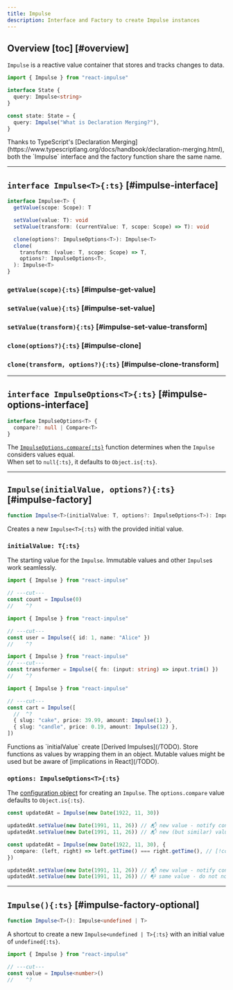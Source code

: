 ```yaml
---
title: Impulse
description: Interface and Factory to create Impulse instances
---
```


## Overview [toc] [#overview]

<p id="overview" className="-mb-5 scroll-mt-100" />

`Impulse` is a reactive value container that stores and tracks changes to data.

```ts
import { Impulse } from "react-impulse"

interface State {
  query: Impulse<string>
}

const state: State = {
  query: Impulse("What is Declaration Merging?"),
}
```

<Callout>
  Thanks to TypeScript's [Declaration
  Merging](https://www.typescriptlang.org/docs/handbook/declaration-merging.html),
  both the `Impulse` interface and the factory function share the same name.
</Callout>

---

## `interface Impulse<T>{:ts}` [#impulse-interface]

```ts
interface Impulse<T> {
  getValue(scope: Scope): T

  setValue(value: T): void
  setValue(transform: (currentValue: T, scope: Scope) => T): void

  clone(options?: ImpulseOptions<T>): Impulse<T>
  clone(
    transform: (value: T, scope: Scope) => T,
    options?: ImpulseOptions<T>,
  ): Impulse<T>
}
```

### `getValue(scope){:ts}` [#impulse-get-value]

### `setValue(value){:ts}` [#impulse-set-value]

### `setValue(transform){:ts}` [#impulse-set-value-transform]

### `clone(options?){:ts}` [#impulse-clone]

### `clone(transform, options?){:ts}` [#impulse-clone-transform]

---

## `interface ImpulseOptions<T>{:ts}` [#impulse-options-interface]

```ts
interface ImpulseOptions<T> {
  compare?: null | Compare<T>
}
```

The [`ImpulseOptions.compare{:ts}`](/docs/reference/compare) function determines when the `Impulse` considers values equal.<br />
When set to `null{:ts}`, it defaults to `Object.is{:ts}`.

---

## `Impulse(initialValue, options?){:ts}` [#impulse-factory]

```ts
function Impulse<T>(initialValue: T, options?: ImpulseOptions<T>): Impulse<T>
```

Creates a new `Impulse<T>{:ts}` with the provided initial value.

### `initialValue: T{:ts}`

The starting value for the `Impulse`. Immutable values and other `Impulse`s work seamlessly.

```ts twoslash tab="Primitive"
import { Impulse } from "react-impulse"

// ---cut---
const count = Impulse(0)
//    ^?
```

```ts twoslash tab="Object"
import { Impulse } from "react-impulse"

// ---cut---
const user = Impulse({ id: 1, name: "Alice" })
//    ^?
```

```ts twoslash tab="Function"
import { Impulse } from "react-impulse"
// ---cut---
const transformer = Impulse({ fn: (input: string) => input.trim() })
//    ^?
```

```ts twoslash tab="Nested Impulses"
import { Impulse } from "react-impulse"

// ---cut---
const cart = Impulse([
  //  ^?
  { slug: "cake", price: 39.99, amount: Impulse(1) },
  { slug: "candle", price: 0.19, amount: Impulse(12) },
])
```

<Callout>
  Functions as `initialValue` create [Derived Impulses](/TODO). Store functions
  as values by wrapping them in an object.
</Callout>

<Callout type="warn">
  Mutable values might be used but be aware of [implications in React](/TODO).
</Callout>

### `options: ImpulseOptions<T>{:ts}`

The [configuration object](#impulse-options-interface) for creating an `Impulse`.
The `options.compare` value defaults to `Object.is{:ts}`.

```ts tab="Default compare"
const updatedAt = Impulse(new Date(1922, 11, 30))

updatedAt.setValue(new Date(1991, 11, 26)) // 📬 new value - notify consumers
updatedAt.setValue(new Date(1991, 11, 26)) // 📬 new (but similar) value - notify consumers
```

```ts tab="Custom compare"
const updatedAt = Impulse(new Date(1922, 11, 30), {
  compare: (left, right) => left.getTime() === right.getTime(), // [!code ++]
})

updatedAt.setValue(new Date(1991, 11, 26)) // 📬 new value - notify consumers
updatedAt.setValue(new Date(1991, 11, 26)) // 📭 same value - do not notify consumers // [!code highlight]
```

---

## `Impulse(){:ts}` [#impulse-factory-optional]

```ts
function Impulse<T>(): Impulse<undefined | T>
```

A shortcut to create a new `Impulse<undefined | T>{:ts}` with an initial value of `undefined{:ts}`.

```ts twoslash
import { Impulse } from "react-impulse"

// ---cut---
const value = Impulse<number>()
//    ^?
```
